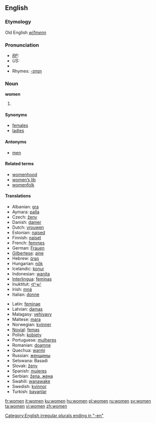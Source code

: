 ==English==

{{rank|speak|land|why|357|women|cried|general|king}}

===Etymology===
Old English ''[[wīfmenn]]''
===Pronunciation===
*''[[RP]]:'' {{IPA|/ˈwɪmɪn/}}
*''US:'' {{IPA|/ˈwɪmən/}}
*{{audio|en-uk-women.ogg|Audio (UK)}}
*Rhymes: [[Rhymes:English:-ɪmɪn|-ɪmɪn]]

===Noun===
'''women''' {{p}}

# {{irregular plural of|woman}}

====Synonyms====
*[[females]]
*[[ladies]]

====Antonyms====
*[[men]]

====Related terms====
*[[womenhood]]
*[[women's lib|women’s lib]]
*[[womenfolk]]

====Translations====
{{top}}
*Albanian: [[gra]]
*Aymara: [[palla]]
*Czech: [[ženy]]
*Danish: [[damer]]
*Dutch: [[vrouwen]]
*Estonian: [[naised]]
*Finnish: [[naiset]]
*French: [[femmes]]
*German: [[Frauen]]
*[[Gilbertese]]: [[aine]]
*Hebrew: [[נשים]]
*Hungarian: [[nők]]
*Icelandic: [[konur]]
*Indonesian: [[wanita]]
*[[Interlingua]]: [[feminas]]
*Inuktitut: [[ᐊᕐᓀᑦ]]
*Irish: [[mná]]
*Italian: [[donne]]
{{mid}}
*Latin: [[feminae]]
*Latvian: [[damas]] 
*Malagasy: [[vehivavy]]
*Maltese: [[mara]]
*Norwegian: [[kvinner]]
*[[Novial]]: [[femas]]
*Polish: [[kobiety]]
*Portuguese: [[mulheres]]
*Romanian: [[doamne]]
*Quechua: [[warmi]]
*Russian: [[женщины]]
*Setswana: Basadi
*Slovak: [[ženy]]
*Spanish: [[mujeres]]
*Serbian: [[žena, жена]]
*Swahili: [[wanawake]]
*Swedish: [[kvinnor]]
*Turkish: [[bayanlar]]
{{bottom}}

[[Category:English irregular plurals ending in "-en"]]

[[fr:women]]
[[it:women]]
[[ku:women]]
[[hu:women]]
[[pl:women]]
[[ru:women]]
[[sv:women]]
[[ta:women]]
[[vi:women]]
[[zh:women]]